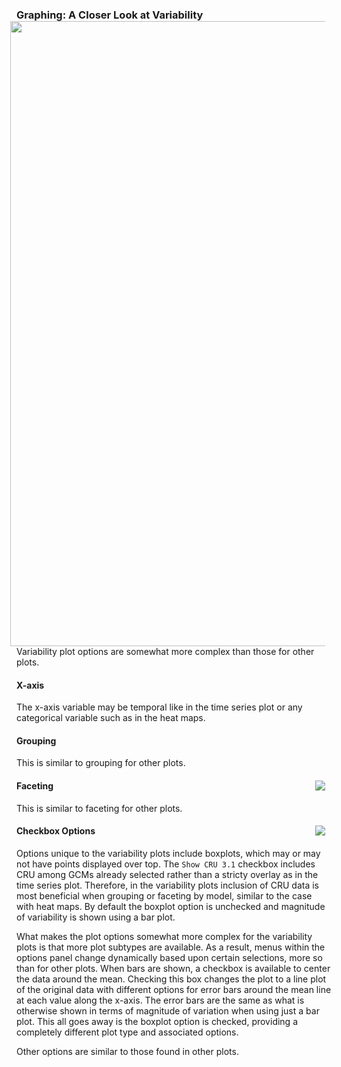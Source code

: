 ### Graphing: A Closer Look at Variability <img style="float: right; padding-left: 10px; padding-right: 10px" src="screenshots/plotTS_example_1_black.png" width="1000"/>
Variability plot options are somewhat more complex than those for other plots.

#### X-axis
The x-axis variable may be temporal like in the time series plot or any categorical variable such as in the heat maps.

#### Grouping
This is similar to grouping for other plots.

#### Faceting <img style="float: right; padding-left: 10px; padding-right: 10px" src="screenshots/plotTS_group_white.png"/>
This is similar to faceting for other plots.

#### Checkbox Options <img style="float: right; padding-left: 10px; padding-right: 10px" src="screenshots/plotTS_colors_white.png"/>
Options unique to the variability plots include boxplots, which may or may not have points displayed over top.
The `Show CRU 3.1` checkbox includes CRU among GCMs already selected rather than a stricty overlay as in the time series plot.
Therefore, in the variability plots inclusion of CRU data is most beneficial when grouping or faceting by model, similar to the case with heat maps.
By default the boxplot option is unchecked and magnitude of variability is shown using a bar plot.

What makes the plot options somewhat more complex for the variability plots is that more plot subtypes are available.
As a result, menus within the options panel change dynamically based upon certain selections, more so than for other plots.
When bars are shown, a checkbox is available to center the data around the mean.
Checking this box changes the plot to a line plot of the original data with different options for error bars around the mean line at each value along the x-axis.
The error bars are the same as what is otherwise shown in terms of magnitude of variation when using just a bar plot.
This all goes away is the boxplot option is checked, providing a completely different plot type and associated options.

Other options are similar to those found in other plots.
